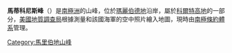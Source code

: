 {{coord|75|21|S|138|14|W|source:GNIS|display=title}}

'''馬蒂科尼斯峰'''（{{lang-en|Matikonis Peak}}）是[[南極洲|南極洲]]的山峰，位於[[瑪麗伯德地|瑪麗伯德地]]沿岸，屬於[[科爾特高地|科爾特高地]]的一部分，[[美國地質調查局|美國地質調查局]]根據測量和該國海軍的空中照片繪入地圖，現時由[[南極條約體系|南極條約體系]]管理。

{{DEFAULTSORT:Matikonis Peak}}
[[Category:馬里伯地山峰|Category:馬里伯地山峰]]


{{MarieByrdLand-geo-stub}}